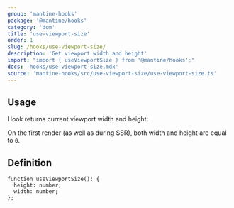 ```yaml
---
group: 'mantine-hooks'
package: '@mantine/hooks'
category: 'dom'
title: 'use-viewport-size'
order: 1
slug: /hooks/use-viewport-size/
description: 'Get viewport width and height'
import: "import { useViewportSize } from '@mantine/hooks';"
docs: 'hooks/use-viewport-size.mdx'
source: 'mantine-hooks/src/use-viewport-size/use-viewport-size.ts'
---
```



## Usage

Hook returns current viewport width and height:

<Demo data={useViewportSizeDemo} />

On the first render (as well as during SSR), both width and height are equal to `0`.

## Definition

```tsx
function useViewportSize(): {
  height: number;
  width: number;
};
```
